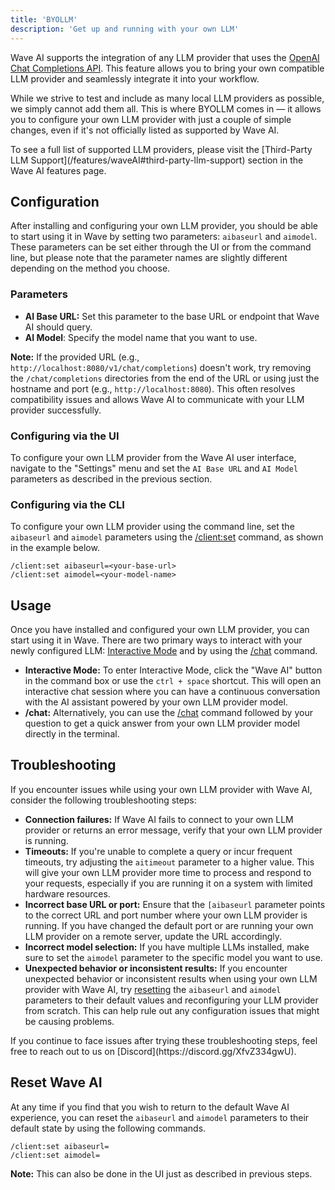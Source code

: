 ```yaml
---
title: 'BYOLLM'
description: 'Get up and running with your own LLM'
---
```


Wave AI supports the integration of any LLM provider that uses the [OpenAI Chat Completions API](https://platform.openai.com/docs/api-reference/chat). This feature allows you to bring your own compatible LLM provider and seamlessly integrate it into your workflow.

While we strive to test and include as many local LLM providers as possible, we simply cannot add them all. This is where BYOLLM comes in —  it allows you to configure your own LLM provider with just a couple of simple changes, even if it's not officially listed as supported by Wave AI.

<Tip>
To see a full list of supported LLM providers, please visit the [Third-Party LLM Support](/features/waveAI#third-party-llm-support) section in the Wave AI features page.
</Tip>


## Configuration
After installing and configuring your own LLM provider, you should be able to start using it in Wave by setting two parameters: `aibaseurl` and `aimodel`. These parameters can be set either through the UI or from the command line, but please note that the parameter names are slightly different depending on the method you choose.

### Parameters

- **AI Base URL:** Set this parameter to the base URL or endpoint that Wave AI should query.
- **AI Model**: Specify the model name that you want to use.

**Note:** If the provided URL (e.g., `http://localhost:8080/v1/chat/completions`) doesn't work, try removing the `/chat/completions` directories from the end of the URL or using just the hostname and port (e.g., `http://localhost:8080`). This often resolves compatibility issues and allows Wave AI to communicate with your LLM provider successfully.

### Configuring via the UI
To configure your own LLM provider from the Wave AI user interface, navigate to the "Settings" menu and set the `AI Base URL` and `AI Model` parameters as described in the previous section.

### Configuring via the CLI
To configure your own LLM provider using the command line, set the `aibaseurl` and `aimodel` parameters using the [/client:set](/reference/slashcommands#client-set) command, as shown in the example below.

```
/client:set aibaseurl=<your-base-url>
/client:set aimodel=<your-model-name>
```

## Usage
Once you have installed and configured your own LLM provider, you can start using it in Wave. There are two primary ways to interact with your newly configured LLM: [Interactive Mode](/features/waveAI#interactive) and by using the [/chat](/features/waveAI#chat-command) command.

- **Interactive Mode:** To enter Interactive Mode, click the "Wave AI" button in the command box or use the `ctrl + space` shortcut. This will open an interactive chat session where you can have a continuous conversation with the AI assistant powered by your own LLM provider model.
- **/chat:** Alternatively, you can use the [/chat](/features/waveAI#chat-command) command followed by your question to get a quick answer from your own LLM provider model directly in the terminal.

## Troubleshooting
If you encounter issues while using your own LLM provider with Wave AI, consider the following troubleshooting steps:

- **Connection failures:** If Wave AI fails to connect to your own LLM provider or returns an error message, verify that your own LLM provider is running.
- **Timeouts:** If you're unable to complete a query or incur frequent timeouts, try adjusting the `aitimeout` parameter to a higher value. This will give your own LLM provider more time to process and respond to your requests, especially if you are running it on a system with limited hardware resources.
- **Incorrect base URL or port:** Ensure that the `[aibaseurl` parameter points to the correct URL and port number where your own LLM provider is running. If you have changed the default port or are running your own LLM provider on a remote server, update the URL accordingly.
- **Incorrect model selection:** If you have multiple LLMs installed, make sure to set the `aimodel` parameter to the specific model you want to use.
- **Unexpected behavior or inconsistent results:** If you encounter unexpected behavior or inconsistent results when using your own LLM provider with Wave AI, try [resetting](#reset-wave-ai) the `aibaseurl` and `aimodel` parameters to their default values and reconfiguring your LLM provider from scratch. This can help rule out any configuration issues that might be causing problems.

<Tip>
If you continue to face issues after trying these troubleshooting steps, feel free to reach out to us on [Discord](https://discord.gg/XfvZ334gwU).
</Tip>

## Reset Wave AI
At any time if you find that you wish to return to the default Wave AI experience, you can reset the `aibaseurl` and `aimodel` parameters to their default state by using the following commands.

```
/client:set aibaseurl=
/client:set aimodel=
```
**Note:** This can also be done in the UI just as described in previous steps.